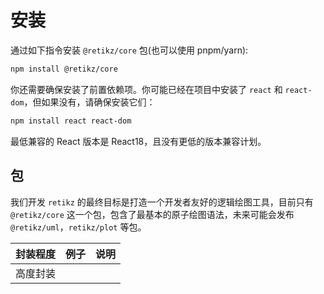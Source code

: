# 安装

通过如下指令安装 `@retikz/core` 包(也可以使用 pnpm/yarn):

```bash
npm install @retikz/core
```

你还需要确保安装了前置依赖项。你可能已经在项目中安装了 `react` 和 `react-dom`，但如果没有，请确保安装它们：

```bash
npm install react react-dom
```

<Alert type="warning">最低兼容的 React 版本是 React18，且没有更低的版本兼容计划。</Alert>

## 包

我们开发 `retikz` 的最终目标是打造一个开发者友好的逻辑绘图工具，目前只有 `@retikz/core` 这一个包，包含了最基本的原子绘图语法，未来可能会发布 `@retikz/uml`，`retikz/plot` 等包。

| 封装程度 | 例子 | 说明 |
| -------- | ---- | ---- |
| 高度封装 |      |      |
